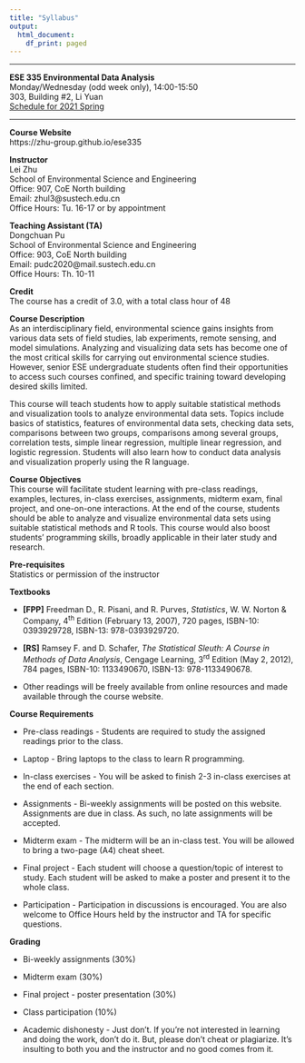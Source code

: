 ---
title: "Syllabus"
output:
  html_document:
    df_print: paged
---

***

**ESE 335 Environmental Data Analysis**  
Monday/Wednesday (odd week only), 14:00-15:50  
303, Building #2, Li Yuan  
[Schedule for 2021 Spring](https://zhu-group.github.io/ese335/Schedule.html) 

***

**Course Website**  
https://zhu-group.github.io/ese335  

**Instructor**  
Lei Zhu  
School of Environmental Science and Engineering  
Office: 907, CoE North building  
Email: zhul3@sustech.edu.cn  
Office Hours: Tu. 16-17 or by appointment

**Teaching Assistant (TA)**  
Dongchuan Pu  
School of Environmental Science and Engineering  
Office: 903, CoE North building   
Email: pudc2020@mail.sustech.edu.cn  
Office Hours: Th. 10-11

**Credit**   
The course has a credit of 3.0, with a total class hour of 48  

**Course Description**   
As an interdisciplinary field, environmental science gains insights from various data sets of field studies, lab experiments, remote sensing, and model simulations. Analyzing and visualizing data sets has become one of the most critical skills for carrying out environmental science studies. However, senior ESE undergraduate students often find their opportunities to access such courses confined, and specific training toward developing desired skills limited. 

This course will teach students how to apply suitable statistical methods and visualization tools to analyze environmental data sets. Topics include basics of statistics, features of environmental data sets, checking data sets, comparisons between two groups, comparisons among several groups, correlation tests, simple linear regression, multiple linear regression, and logistic regression. Students will also learn how to conduct data analysis and visualization properly using the R language.

**Course Objectives**  
This course will facilitate student learning with pre-class readings, examples, lectures, in-class exercises, assignments, midterm exam, final project, and one-on-one interactions. At the end of the course, students should be able to analyze and visualize environmental data sets using suitable statistical methods and R tools. This course would also boost students’ programming skills, broadly applicable in their later study and research.

**Pre-requisites**  
Statistics or permission of the instructor

**Textbooks**   

+ **[FPP]** Freedman D., R. Pisani, and R. Purves, *Statistics*, W. W. Norton & Company, 4^th^ Edition (February 13, 2007), 720 pages, ISBN-10: 0393929728, ISBN-13: 978-0393929720.

+ **[RS]** Ramsey F. and D. Schafer, *The Statistical Sleuth: A Course in Methods of Data Analysis*, Cengage Learning, 3^rd^ Edition (May 2, 2012),  784 pages, ISBN-10: 1133490670, ISBN-13: 978-1133490678.

+ Other readings will be freely available from online resources and made available through the course website.

**Course Requirements**   

+ Pre-class readings - Students are required to study the assigned readings prior to the class. 

+ Laptop - Bring laptops to the class to learn R programming.   

+ In-class exercises - You will be asked to finish 2-3 in-class exercises at the end of each section. 

+ Assignments - Bi-weekly assignments will be posted on this website. Assignments are due in class. As such, no late assignments will be accepted.  

+ Midterm exam - The midterm will be an in-class test. You will be allowed to bring a two-page (A4) cheat sheet.  

+ Final project - Each student will choose a question/topic of interest to study. Each student will be asked to make a poster and present it to the whole class. 

+ Participation - Participation in discussions is encouraged. You are also welcome to Office Hours held by the instructor and TA for specific questions.

**Grading**   

+ Bi-weekly assignments (30%)

+ Midterm exam (30%) 

+ Final project - poster presentation (30%)

+ Class participation (10%)

+ Academic dishonesty  - Just don't. If you're not interested in learning and doing the work, don't do it. But, please don't cheat or plagiarize. It's insulting to both you and the instructor and no good comes from it.
